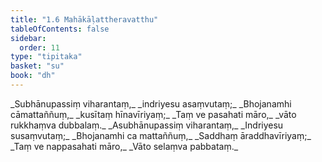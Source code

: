 ```yaml
---
title: "1.6 Mahākāḷattheravatthu"
tableOfContents: false
sidebar:
  order: 11
type: "tipitaka"
basket: "su"
book: "dh"
---
```



<DynamicBreadcrumb />

<Division number="7" book="dh">

<Paragraph number="8" type="verses" book="dh">
_Subhānupassiṃ viharantaṃ,_  
_indriyesu asaṃvutaṃ;_  
_Bhojanamhi cāmattaññuṃ,_  
_kusītaṃ hīnavīriyaṃ;_  
_Taṃ ve pasahati māro,_  
_vāto rukkhaṃva dubbalaṃ._  

</Paragraph>

</Division>
<Division number="8" book="dh">

<Paragraph number="9" type="verses" book="dh">
_Asubhānupassiṃ viharantaṃ,_  
_Indriyesu susaṃvutaṃ;_  
_Bhojanamhi ca mattaññuṃ,_  
_Saddhaṃ āraddhavīriyaṃ;_  
_Taṃ ve nappasahati māro,_  
_Vāto selaṃva pabbataṃ._
</Paragraph>
</Division>